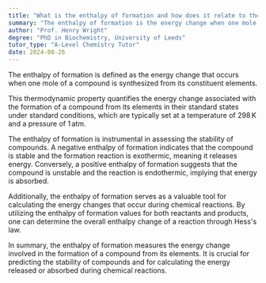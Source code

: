 ```yaml
---
title: "What is the enthalpy of formation and how does it relate to the formation of compounds?"
summary: "The enthalpy of formation is the energy change when one mole of a compound is formed from its constituent elements."
author: "Prof. Henry Wright"
degree: "PhD in Biochemistry, University of Leeds"
tutor_type: "A-Level Chemistry Tutor"
date: 2024-08-26
---
```


The enthalpy of formation is defined as the energy change that occurs when one mole of a compound is synthesized from its constituent elements.

This thermodynamic property quantifies the energy change associated with the formation of a compound from its elements in their standard states under standard conditions, which are typically set at a temperature of $298 \, \text{K}$ and a pressure of $1 \, \text{atm}$.

The enthalpy of formation is instrumental in assessing the stability of compounds. A negative enthalpy of formation indicates that the compound is stable and the formation reaction is exothermic, meaning it releases energy. Conversely, a positive enthalpy of formation suggests that the compound is unstable and the reaction is endothermic, implying that energy is absorbed.

Additionally, the enthalpy of formation serves as a valuable tool for calculating the energy changes that occur during chemical reactions. By utilizing the enthalpy of formation values for both reactants and products, one can determine the overall enthalpy change of a reaction through Hess's law.

In summary, the enthalpy of formation measures the energy change involved in the formation of a compound from its elements. It is crucial for predicting the stability of compounds and for calculating the energy released or absorbed during chemical reactions.
    
